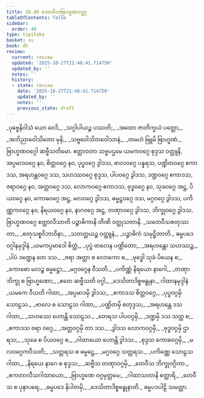 ```yaml
---
title: 26.40 ဒေဝဟိတဗြာဟ္မဏဝတ္ထု
tableOfContents: false
sidebar:
  order: 40
type: tipitaka
basket: su
book: dh
review:
  current: review
  updated: '2025-10-27T21:48:41.714750'
  updated_by: ''
  notes: ''
  history:
  - state: review
    date: '2025-10-27T21:48:41.714750'
    updated_by: ''
    notes: ''
    previous_state: draft
---
```



<ReviewStatus review={frontmatter.review} showDetails={true} />

<HypothesisAnnotation frontmatter={frontmatter} />

<DynamicBreadcrumb />

<Division number="424" book="dh" e="ch" v="18">

<Paragraph number="452" type="verses" book="dh">
_ပုဗ္ဗေနိဝါသံ ယော ဝေဒိ,_  
_သဂ္ဂါပါယဉ္စ ပဿတိ;_  
_အထော ဇာတိက္ခယံ ပတ္တော,_  
_အဘိညာဝေါသိတော မုနိ;_  
_သဗ္ဗဝေါသိတဝေါသာနံ,_  
_တမဟံ ဗြူမိ ဗြာဟ္မဏံ._  


</Paragraph>
</Division>

<Paragraph number="453" type="center" book="dh">
ဗြာဟ္မဏဝဂ္ဂေါ ဆဗ္ဗီသတိမော.


</Paragraph>

<Paragraph number="454" book="dh">
ဧတ္တာဝတာ သဗ္ဗပဌမေ ယမကဝဂ္ဂေ စုဒ္ဒသ ဝတ္ထူနိ, အပ္ပမာဒဝဂ္ဂေ နဝ, စိတ္တဝဂ္ဂေ နဝ, ပုပ္ဖဝဂ္ဂေ ဒွါဒသ, ဗာလဝဂ္ဂေ ပန္နရသ, ပဏ္ဍိတဝဂ္ဂေ ဧကာဒသ, အရဟန္တဝဂ္ဂေ ဒသ, သဟဿဝဂ္ဂေ စုဒ္ဒသ, ပါပဝဂ္ဂေ ဒွါဒသ, ဒဏ္ဍဝဂ္ဂေ ဧကာဒသ, ဇရာဝဂ္ဂေ နဝ, အတ္တဝဂ္ဂေ ဒသ, လောကဝဂ္ဂေ ဧကာဒသ, ဗုဒ္ဓဝဂ္ဂေ နဝ, သုခဝဂ္ဂေ အဋ္ဌ, ပိယဝဂ္ဂေ နဝ, ကောဓဝဂ္ဂေ အဋ္ဌ, မလဝဂ္ဂေ ဒွါဒသ, ဓမ္မဋ္ဌဝဂ္ဂေ ဒသ, မဂ္ဂဝဂ္ဂေ ဒွါဒသ, ပကိဏ္ဏကဝဂ္ဂေ နဝ, နိရယဝဂ္ဂေ နဝ, နာဂဝဂ္ဂေ အဋ္ဌ, တဏှာဝဂ္ဂေ ဒွါဒသ, ဘိက္ခုဝဂ္ဂေ ဒွါဒသ, ဗြာဟ္မဏဝဂ္ဂေ စတ္တာလီသာတိ ပဉ္စာဓိကာနိ တီဏိ ဝတ္ထုသတာနိ.
</Paragraph>

<Paragraph number="455" type="verses" book="dh">
_သတေဝီသစတုဿတာ,_  
_စတုသစ္စဝိဘာဝိနာ;_  
_သတတ္တယဉ္စ ဝတ္ထူနံ,_  
_ပဉ္စာဓိကံ သမုဋ္ဌိတာတိ._  


</Paragraph>

<Paragraph number="456" type="center" book="dh">
ဓမ္မပဒေ ဝဂ္ဂါနမုဒ္ဒါနံ


</Paragraph>

<Paragraph number="457" type="verses" book="dh">
_ယမကပ္ပမာဒေါ စိတ္တံ,_  
_ပုပ္ဖံ ဗာလေန ပဏ္ဍိတော;_  
_အရဟန္တော သဟဿဉ္စ,_  
_ပါပံ ဒဏ္ဍေန တေ ဒသ._  

</Paragraph>

<Paragraph number="458" type="verses" book="dh">
_ဇရာ အတ္တာ စ လောကော စ,_  
_ဗုဒ္ဓေါ သုခံ ပိယေန စ;_  
_ကောဓော မလဉ္စ ဓမ္မဋ္ဌော,_  
_မဂ္ဂဝဂ္ဂေန ဝီသတိ._  

</Paragraph>

<Paragraph number="459" type="verses" book="dh">
_ပကိဏ္ဏံ နိရယော နာဂေါ,_  
_တဏှာ ဘိက္ခု စ ဗြာဟ္မဏော;_  
_ဧတေ ဆဗ္ဗီသတိ ဝဂ္ဂါ,_  
_ဒေသိတာဒိစ္စဗန္ဓုနာ._  


</Paragraph>

<Paragraph number="460" type="center" book="dh">
ဂါထာနမုဒ္ဒါနံ


</Paragraph>

<Paragraph number="461" type="verses" book="dh">
_ယမကေ ဝီသတိ ဂါထာ,_  
_အပ္ပမာဒမှိ ဒွါဒသ;_  
_ဧကာဒသ စိတ္တဝဂ္ဂေ,_  
_ပုပ္ဖဝဂ္ဂမှိ သောဠသ._  

</Paragraph>

<Paragraph number="462" type="verses" book="dh">
_ဗာလေ စ သောဠသ ဂါထာ,_  
_ပဏ္ဍိတမှိ စတုဒ္ဒသ;_  
_အရဟန္တေ ဒသ ဂါထာ,_  
_သဟဿေ ဟောန္တိ သောဠသ._  

</Paragraph>

<Paragraph number="463" type="verses" book="dh">
_တေရသ ပါပဝဂ္ဂမှိ,_  
_ဒဏ္ဍမှိ ဒသ သတ္တ စ;_  
_ဧကာဒသ ဇရာ ဝဂ္ဂေ,_  
_အတ္တဝဂ္ဂမှိ တာ ဒသ._  

</Paragraph>

<Paragraph number="464" type="verses" book="dh">
_ဒွါဒသ လောကဝဂ္ဂမှိ,_  
_ဗုဒ္ဓဝဂ္ဂမှိ ဌာရသ;_  
_သုခေ စ ပိယဝဂ္ဂေ စ,_  
_ဂါထာယော ဟောန္တိ ဒွါဒသ._  

</Paragraph>

<Paragraph number="465" type="verses" book="dh">
_စုဒ္ဒသ ကောဓဝဂ္ဂမှိ,_  
_မလဝဂ္ဂေကဝီသတိ;_  
_သတ္တရသ စ ဓမ္မဋ္ဌေ,_  
_မဂ္ဂဝဂ္ဂေ သတ္တရသ._  

</Paragraph>

<Paragraph number="466" type="verses" book="dh">
_ပကိဏ္ဏေ သောဠသ ဂါထာ,_  
_နိရယေ နာဂေ စ စုဒ္ဒသ;_  
_ဆဗ္ဗီသ တဏှာဝဂ္ဂမှိ,_  
_တေဝီသ ဘိက္ခုဝဂ္ဂိကာ._  

</Paragraph>

<Paragraph number="467" type="verses" book="dh">
_ဧကတာလီသဂါထာယော,_  
_ဗြာဟ္မဏေ ဝဂ္ဂမုတ္တမေ;_  
_ဂါထာသတာနိ စတ္တာရိ,_  
_တေဝီသ စ ပုနာပရေ;_  
_ဓမ္မပဒေ နိပါတမှိ,_  
_ဒေသိတာဒိစ္စဗန္ဓုနာတိ._  


</Paragraph>

<Paragraph number="468" type="center" book="dh">
ဓမ္မပဒပါဠိ သမတ္တာ.
</Paragraph>